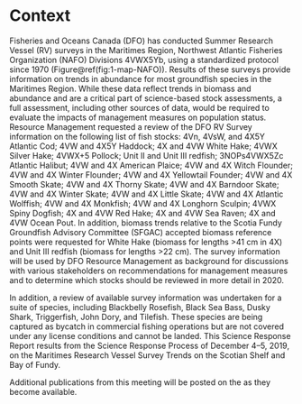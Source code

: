 # Context

Fisheries and Oceans Canada (DFO) has conducted Summer Research Vessel (RV) surveys in the Maritimes Region, Northwest Atlantic Fisheries Organization (NAFO) Divisions 4VWX5Yb, using a standardized protocol since 1970 (Figure\@ref(fig:1-map-NAFO)). Results of these surveys provide information on trends in abundance for most groundfish species in the Maritimes Region. While these data reflect trends in biomass and abundance and are a critical part of science-based stock assessments, a full assessment, including other sources of data, would be required to evaluate the impacts of management measures on population status. Resource Management requested a review of the DFO RV Survey information on the following list of fish stocks: 4Vn, 4VsW, and 4X5Y Atlantic Cod; 4VW and 4X5Y Haddock; 4X and 4VW White Hake; 4VWX Silver Hake; 4VWX+5 Pollock; Unit II and Unit III redfish; 3NOPs4VWX5Zc Atlantic Halibut; 4VW and 4X American Plaice; 4VW and 4X Witch Flounder; 4VW and 4X Winter Flounder; 4VW and 4X Yellowtail Founder; 4VW and 4X Smooth Skate; 4VW and 4X Thorny Skate; 4VW and 4X Barndoor Skate; 4VW and 4X Winter Skate; 4VW and 4X Little Skate; 4VW and 4X Atlantic Wolffish; 4VW and 4X Monkfish; 4VW and 4X Longhorn Sculpin; 4VWX Spiny Dogfish; 4X and 4VW Red Hake; 4X and 4VW Sea Raven; 4X and 4VW Ocean Pout. In addition, biomass trends relative to the Scotia Fundy Groundfish Advisory Committee (SFGAC) accepted biomass reference points were requested for White Hake (biomass for lengths >41 cm in 4X) and Unit III redfish (biomass for lengths >22 cm). The survey information will be used by DFO Resource Management as background for discussions with various stakeholders on recommendations for management measures and to determine which stocks should be reviewed in more detail in 2020.

In addition, a review of available survey information was undertaken for a suite of species, including Blackbelly Rosefish, Black Sea Bass, Dusky Shark, Triggerfish, John Dory, and Tilefish. These species are being captured as bycatch in commercial fishing operations but are not covered under any license conditions and cannot be landed. This Science Response Report results from the Science Response Process of December 4–5, 2019, on the Maritimes Research Vessel Survey Trends on the Scotian Shelf and Bay of Fundy.

Additional publications from this meeting will be posted on the \href{http://www.isdm-gdsi.gc.ca/csas-sccs/applications/events-evenements/index-eng.asp}{DFO Science Advisory Schedule} as they become available.

